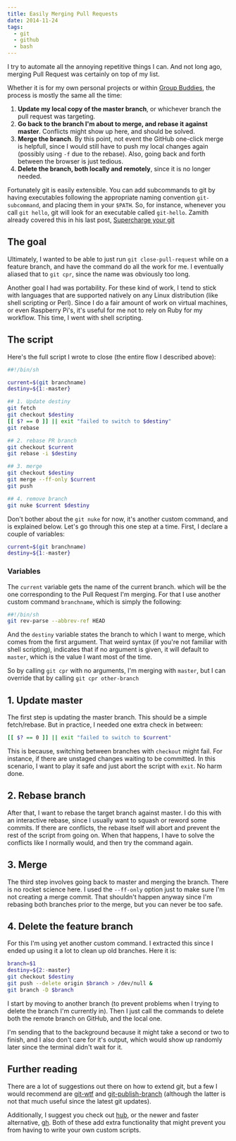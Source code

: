 ```yaml
---
title: Easily Merging Pull Requests
date: 2014-11-24
tags:
  - git
  - github
  - bash
---
```


I try to automate all the annoying repetitive things I can. And not long ago, merging Pull Request was certainly on top of my list.

Whether it is for my own personal projects or within [Group Buddies](https://www.groupbuddies.com/), the process is mostly the same all the time:

1. **Update my local copy of the master branch**, or whichever branch the pull request was targeting.
2. **Go back to the branch I'm about to merge, and rebase it against master**. Conflicts might show up here, and should be solved.
3. **Merge the branch**. By this point, not event the GitHub one-click merge is helpfull, since I would still have to push my local changes again (possibly using `-f` due to the rebase). Also, going back and forth between the browser is just tedious.
4. **Delete the branch, both locally and remotely**, since it is no longer needed.

Fortunately git is easily extensible. You can add subcommands to git by having executables following the appropriate naming convention `git-subcommand`, and placing them in your `$PATH`. So, for instance, whenever you call `git hello`, git will look for an executable called `git-hello`.
Zamith already covered this in his last post, [Supercharge your git](https://blog.groupbuddies.com/posts/43-supercharge-your-git)

## The goal

Ultimately, I wanted to be able to just run `git close-pull-request` while on a feature branch, and have the command do all the work for me. I eventually aliased that to `git cpr`, since the name was obviously too long.

Another goal I had was portability. For these kind of work, I tend to stick with languages that are supported natively on any Linux distribution (like shell scripting or Perl). Since I do a fair amount of work on virtual machines, or even Raspberry Pi's, it's useful for me not to rely on Ruby for my workflow. This time, I went with shell scripting.

## The script

Here's the full script I wrote to close (the entire flow I described above):

```sh
##!/bin/sh

current=$(git branchname)
destiny=${1:-master}

## 1. Update destiny
git fetch
git checkout $destiny
[[ $? == 0 ]] || exit "failed to switch to $destiny"
git rebase

## 2. rebase PR branch
git checkout $current
git rebase -i $destiny

## 3. merge
git checkout $destiny
git merge --ff-only $current
git push

## 4. remove branch
git nuke $current $destiny
```

Don't bother about the `git nuke` for now, it's another custom command, and is explained below.
Let's go through this one step at a time. First, I declare a couple of variables:

```sh
current=$(git branchname)
destiny=${1:-master}
```

### Variables

The `current` variable gets the name of the current branch. which will be the one corresponding to the Pull Request I'm merging. For that I use another custom command `branchname`, which is simply the following:

```sh
##!/bin/sh
git rev-parse --abbrev-ref HEAD
```

And the `destiny` variable states the branch to which I want to merge, which comes from the first argument. That weird syntax (if you're not familiar with shell scripting), indicates that if no argument is given, it will default to `master`, which is the value I want most of the time.

So by calling `git cpr` with no arguments, I'm merging with `master`, but I can override that by calling `git cpr other-branch`

## 1. Update master

The first step is updating the master branch. This should be a simple fetch/rebase. But in practice, I needed one extra check in between:

```sh
[[ $? == 0 ]] || exit "failed to switch to $current"
```

This is because, switching between branches with `checkout` might fail. For instance, if there are unstaged changes waiting to be committed. In this scenario, I want to play it safe and just abort the script with `exit`. No harm done.

## 2. Rebase branch

After that, I want to rebase the target branch against master. I do this with an interactive rebase, since I usually want to squash or reword some commits.
If there are conflicts, the rebase itself will abort and prevent the rest of the script from going on. When that happens, I have to solve the conflicts like I normally would, and then try the command again.

## 3. Merge

The third step involves going back to master and merging the branch. There is no rocket science here. I used the `--ff-only` option just to make sure I'm not creating a merge commit. That shouldn't happen anyway since I'm rebasing both branches prior to the merge, but you can never be too safe.

## 4. Delete the feature branch

For this I'm using yet another custom command. I extracted this since I ended up using it a lot to clean up old branches. Here it is:

```sh
branch=$1
destiny=${2:-master}
git checkout $destiny
git push --delete origin $branch > /dev/null & 
git branch -D $branch
```

I start by moving to another branch (to prevent problems when I trying to delete the branch I'm currently in). Then I just call the commands to delete both the remote branch on GitHub, and the local one.

I'm sending that to the background because it might take a second or two to finish, and I also don't care for it's output, which would show up randomly later since the terminal didn't wait for it.

## Further reading

There are a lot of suggestions out there on how to extend git, but a few I would recommend are [git-wtf](https://gitorious.org/willgit/mainline/source/a84bba3726a19bc78086852d54bb0219ea1bb6f9:bin/git-wtf) and [git-publish-branch](https://gitorious.org/willgit/mainline/source/a84bba3726a19bc78086852d54bb0219ea1bb6f9:bin/git-publish-branch#L6) (although the latter is not that much useful since the latest git updates).

Additionally, I suggest you check out [hub](https://hub.github.com/), or the newer and faster alternative, [gh](https://owenou.com/gh/). Both of these add extra functionality that might prevent you from having to write your own custom scripts.
